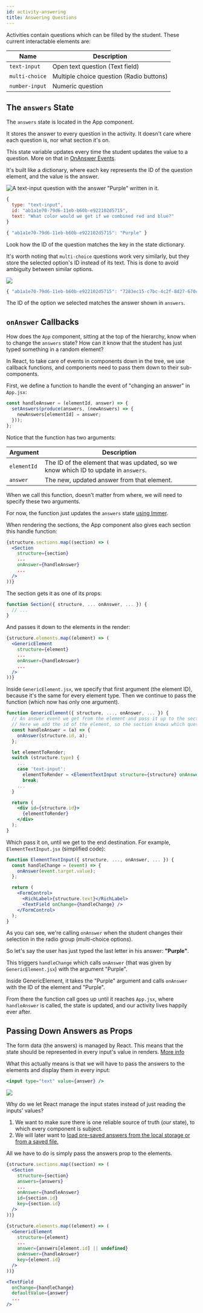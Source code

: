 ```yaml
---
id: activity-answering
title: Answering Questions
---
```


Activities contain questions which can be filled by the student.
These current interactable elements are:

Name | Description
--- | ---
`text-input` | Open text question (Text field)
`multi-choice` | Multiple choice question (Radio buttons)
`number-input` | Numeric question

## The `answers` State

The `answers` state is located in the App component.

It stores the answer to every question in the activity.
It doesn't care where each question is, nor what section it's on.

This state variable updates every time the student updates the value to a question. More on that in [OnAnswer Events](#onanswer-callbacks).

It's built like a dictionary, where each key represents the ID of the question element, and the value is the answer.

![A `text-input` question with the answer "Purple" written in it.](assets/activity-text-input1.png)

```jsx title="The 'structure' Prop of This Element"
{
  type: "text-input",
  id: "ab1a1e70-79d6-11eb-b60b-e922102d5715",
  text: "What color would we get if we combined red and blue?"
}
```

```jsx title="The 'answers' State (Located in the App Component)"
{ "ab1a1e70-79d6-11eb-b60b-e922102d5715": "Purple" }
```

Look how the ID of the question matches the key in the state dictionary.

It's worth noting that `multi-choice` questions work very similarly, but they store the selected option's ID
instead of its text. This is done to avoid ambiguity between similar options.

![](assets/activity-multi-choice1.png)

```jsx
{ "ab1a1e70-79d6-11eb-b60b-e922102d5715": "7283ec15-c7bc-4c2f-8d27-670cc6418312" }
```

The ID of the option we selected matches the answer shown in `answers`.

## `onAnswer` Callbacks

How does the `App` component, sitting at the top of the hierarchy, know when to change the `answers` state?
How can it know that the student has just typed something in a random element?

In React, to take care of events in components down in the tree, we use callback functions, and components need to
pass them down to their sub-components.

First, we define a function to handle the event of "changing an answer" in `App.jsx`:

```jsx title="App.jsx"
const handleAnswer = (elementId, answer) => {
  setAnswers(produce(answers, (newAnswers) => {
    newAnswers[elementId] = answer;
  }));
};
```

Notice that the function has two arguments:

Argument | Description
--- | ---
`elementId` | The ID of the element that was updated, so we know which ID to update in `answers`.
`answer` | The new, updated answer from that element.

When we call this function, doesn't matter from where, we will need to specify these two arguments.

For now, the function just updates the `answers` state [using Immer](react#mutating-state-with-immer).

When rendering the sections, the App component also gives each section this handle function:

```jsx title="App.jsx" {5}
{structure.sections.map((section) => (
  <Section
    structure={section}
    ...
    onAnswer={handleAnswer}
    ...
  />
))}
```

The section gets it as one of its props:

```jsx title="Section.jsx"
function Section({ structure, ... onAnswer, ... }) {
  // ...
}
```

And passes it down to the elements in the render:

```jsx title="Section.jsx" {5}
{structure.elements.map((element) => (
  <GenericElement
    structure={element}
    ...
    onAnswer={handleAnswer}
    ...
  />
))}
```

Inside `GenericElement.jsx`, we specify that first argument (the element ID), because it's the same for every element type.
Then we continue to pass the function (which now has only one argument).

```jsx title="GenericElement.jsx"
function GenericElement({ structure, ..., onAnswer, ... }) {
  // An answer event we get from the element and pass it up to the section.
  // Here we add the id of the element, so the section knows which question is answered.
  const handleAnswer = (a) => {
    onAnswer(structure.id, a);
  };

  let elementToRender;
  switch (structure.type) {
    ...
    case 'text-input':
      elementToRender = <ElementTextInput structure={structure} onAnswer={handleAnswer} />;
      break;
    ...
  }

  return (
    <div id={structure.id}>
      {elementToRender}
    </div>
  );
}
```

Which pass it on, until we get to the end destination.
For example, `ElementTextInput.jsx` (simplified code):

```jsx title="ElementTextInput.jsx"
function ElementTextInput({ structure, ..., onAnswer, ... }) {
  const handleChange = (event) => {
    onAnswer(event.target.value);
  };

  return (
    <FormControl>
      <RichLabel>{structure.text}</RichLabel>
      <TextField onChange={handleChange} />
    </FormControl>
  );
}
```

As you can see, we're calling `onAnswer` when the student changes their selection in the radio group (multi-choice options).

So let's say the user has just typed the last letter in his answer: **"Purple"**.

This triggers `handleChange` which calls `onAnswer` (that was given by `GenericElement.jsx`) with the argument "Purple".

Inside GenericElement, it takes the "Purple" argument and calls `onAnswer` with the ID of the element and "Purple".

From there the function call goes up until it reaches `App.jsx`, where `handleAnswer` is called,
the state is updated, and our activity lives happily ever after.

## Passing Down Answers as Props

The form data (the answers) is managed by React.
This means that the state should be represented in every input's value in renders.
[More info](https://reactjs.org/docs/forms.html#controlled-components)

What this actually means is that we will have to pass the answers to the elements and display them in every input:

```jsx
<input type="text" value={answer} />
```

![](assets/activity-answering-passing-down.png)

Why do we let React manage the input states instead of just reading the inputs' values?

1. We want to make sure there is one reliable source of truth (*our* state), to which every component is subject.
2. We will later want to [load pre-saved answers from the local storage or from a saved file.](activity-saving-progress)

All we have to do is simply pass the answers prop to the elements.

```jsx title="App.jsx" {4}
{structure.sections.map((section) => (
  <Section
    structure={section}
    answers={answers}
    ...
    onAnswer={handleAnswer}
    id={section.id}
    key={section.id}
  />
))}
```

```jsx title="Section.jsx" {5}
{structure.elements.map((element) => (
  <GenericElement
    structure={element}
    ...
    answer={answers[element.id] || undefined}
    onAnswer={handleAnswer}
    key={element.id}
  />
))}
```

```jsx title="ElementTextInput.jsx" {3}
<TextField
  onChange={handleChange}
  defaultValue={answer}
  ...
/>
```
